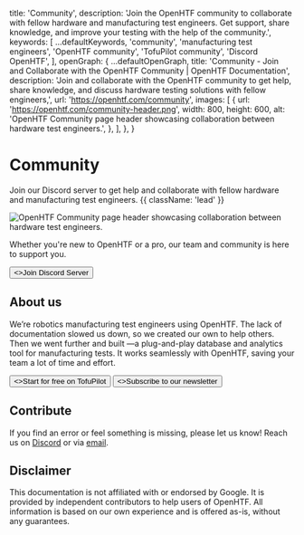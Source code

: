 
  title: 'Community',
  description:
    'Join the OpenHTF community to collaborate with fellow hardware and manufacturing test engineers. Get support, share knowledge, and improve your testing with the help of the community.',
  keywords: [
    ...defaultKeywords,
    'community',
    'manufacturing test engineers',
    'OpenHTF community',
    'TofuPilot community',
    'Discord OpenHTF',
  ],
  openGraph: {
    ...defaultOpenGraph,
    title:
      'Community - Join and Collaborate with the OpenHTF Community | OpenHTF Documentation',
    description:
      'Join and collaborate with the OpenHTF community to get help, share knowledge, and discuss hardware testing solutions with fellow engineers,',
    url: 'https://openhtf.com/community',
    images: [
      {
        url: 'https://openhtf.com/community-header.png',
        width: 800,
        height: 600,
        alt: 'OpenHTF Community page header showcasing collaboration between hardware test engineers.',
      },
    ],
  },
}

# Community

Join our Discord server to get help and collaborate with fellow hardware and manufacturing test engineers. {{ className: 'lead' }}

<Image
  src="/community-header.png"
  link="https://discord.gg/HzkYUWg9PK"
  alt="OpenHTF Community page header showcasing collaboration between hardware test engineers."
/>

Whether you're new to OpenHTF or a pro, our team and community is here to support you.

<div className="not-prose mb-8 mt-6 flex gap-3">
  <Button href="https://discord.gg/HzkYUWg9PK" variant="discord" arrow="right">
    <>Join Discord Server</>
  </Button>
</div>

## About us

We’re robotics manufacturing test engineers using OpenHTF. The lack of documentation slowed us down, so we created our own to help others. Then we went further and built <TofuPilotLink utmMedium="community" />—a plug-and-play database and analytics tool for manufacturing tests. It works seamlessly with OpenHTF, saving your team a lot of time and effort.

<div className="not-prose mb-8 mt-6 flex gap-3">
  <Button href="https://tofupilot.com/auth/signup" arrow="right">
    <>Start for free on TofuPilot</>
  </Button>
  <Button href="https://mailchi.mp/02b97e5daf4c/openhtf" variant="outline">
    <>Subscribe to our newsletter</>
  </Button>
</div>

## Contribute

If you find an error or feel something is missing, please let us know! Reach us on [Discord](https://discord.gg/HzkYUWg9PK) or via [email](mailto:support@tofupilot.com).

## Disclaimer

This documentation is not affiliated with or endorsed by Google. It is provided by independent contributors to help users of OpenHTF. All information is based on our own experience and is offered as-is, without any guarantees.
